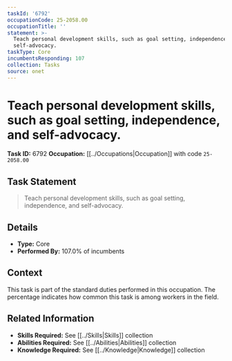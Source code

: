 ```yaml
---
taskId: '6792'
occupationCode: 25-2058.00
occupationTitle: ''
statement: >-
  Teach personal development skills, such as goal setting, independence, and
  self-advocacy.
taskType: Core
incumbentsResponding: 107
collection: Tasks
source: onet
---
```

# Teach personal development skills, such as goal setting, independence, and self-advocacy.

**Task ID:** 6792
**Occupation:** [[../Occupations|Occupation]] with code `25-2058.00`

## Task Statement

> Teach personal development skills, such as goal setting, independence, and self-advocacy.

## Details

- **Type:** Core
- **Performed By:** 107.0% of incumbents

## Context

This task is part of the standard duties performed in this occupation. The percentage indicates how common this task is among workers in the field.

## Related Information

- **Skills Required:** See [[../Skills|Skills]] collection
- **Abilities Required:** See [[../Abilities|Abilities]] collection
- **Knowledge Required:** See [[../Knowledge|Knowledge]] collection
